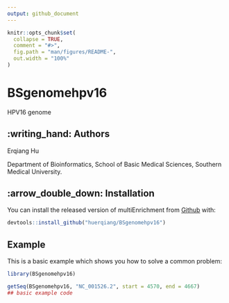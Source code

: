 ```yaml
---
output: github_document
---
```


<!-- README.md is generated from README.Rmd. Please edit that file -->

```r
knitr::opts_chunk$set(
  collapse = TRUE,
  comment = "#>",
  fig.path = "man/figures/README-",
  out.width = "100%"
)
```


# BSgenomehpv16

<!-- badges: start -->
<!-- badges: end -->

HPV16 genome

## :writing_hand: Authors
Erqiang Hu

 Department of Bioinformatics, School of Basic Medical Sciences, Southern Medical University.


## :arrow\_double\_down: Installation


You can install the released version of multiEnrichment from [Github](https://github.com/huerqiang/multiEnrichment/tree/master) with:

``` r
devtools::install_github("huerqiang/BSgenomehpv16")
```

## Example

This is a basic example which shows you how to solve a common problem:

```r
library(BSgenomehpv16)
```

```r
getSeq(BSgenomehpv16, "NC_001526.2", start = 4570, end = 4667)
## basic example code
```
